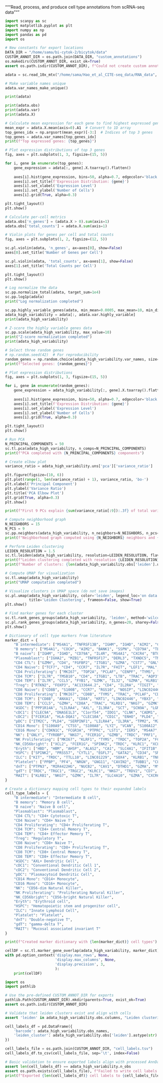 """Read, process, and produce cell type annotations from scRNA-seq data"""


```python
import scanpy as sc
import matplotlib.pyplot as plt
import numpy as np
import pandas as pd
import os

# New constants for export locations
DATA_DIR = "/home/sama/bi-cytok-2/bicytok/data"
CUSTOM_ANNOT_DIR = os.path.join(DATA_DIR, "custom_annotations")
os.makedirs(CUSTOM_ANNOT_DIR, exist_ok=True)
assert os.path.isdir(CUSTOM_ANNOT_DIR), f"Could not create custom annotations dir: {CUSTOM_ANNOT_DIR}"

adata = sc.read_10x_mtx("/home/sama/Hao_et_al_CITE-seq_data/RNA_data", prefix="GSM5008737_RNA_3P-")

# Make variable names unique
adata.var_names_make_unique()

print(adata)

print(adata.obs)
print(adata.var)
print(adata.X)
```

```python
# Calculate mean expression for each gene to find highest expressed genes
mean_expr = adata.X.mean(axis=0).A1  # Convert to 1D array
top_genes_idx = np.argsort(mean_expr)[-3:]  # Indices of top 3 genes
top_genes = adata.var_names[top_genes_idx]
print(f"Top expressed genes: {top_genes}")

# Plot expression distributions of top 3 genes
fig, axes = plt.subplots(1, 3, figsize=(15, 5))

for i, gene in enumerate(top_genes):
    gene_expression = adata[:, gene].X.toarray().flatten()
    
    axes[i].hist(gene_expression, bins=50, alpha=0.7, edgecolor='black')
    axes[i].set_title(f'Expression Distribution: {gene}')
    axes[i].set_xlabel('Expression Level')
    axes[i].set_ylabel('Number of Cells')
    axes[i].grid(True, alpha=0.3)

plt.tight_layout()
plt.show()

# Calculate per-cell metrics
adata.obs['n_genes'] = (adata.X > 0).sum(axis=1)
adata.obs['total_counts'] = adata.X.sum(axis=1)

# Violin plots for genes per cell and total counts
fig, axes = plt.subplots(1, 2, figsize=(12, 5))

sc.pl.violin(adata, 'n_genes', ax=axes[0], show=False)
axes[0].set_title('Number of Genes per Cell')

sc.pl.violin(adata, 'total_counts', ax=axes[1], show=False)
axes[1].set_title('Total Counts per Cell')

plt.tight_layout()
plt.show()
```

```python
# Log normalize the data
sc.pp.normalize_total(adata, target_sum=1e4)
sc.pp.log1p(adata)
print("Log normalization completed")
```

```python
sc.pp.highly_variable_genes(adata, min_mean=0.0005, max_mean=10, min_disp=0.5, flavor="seurat_v3")
adata_high_variability = adata[:, adata.var.highly_variable]
print(adata_high_variability)
```

```python
# Z-score the highly variable genes data
sc.pp.scale(adata_high_variability, max_value=10)
print("Z-score normalization completed")
print(adata_high_variability)
```

```python
# Select three random genes
# np.random.seed(42)  # For reproducibility
random_genes = np.random.choice(adata_high_variability.var_names, size=3, replace=False)
print(f"Selected genes: {random_genes}")

# Plot expression distributions
fig, axes = plt.subplots(1, 3, figsize=(15, 5))

for i, gene in enumerate(random_genes):
    gene_expression = adata_high_variability[:, gene].X.toarray().flatten()
    
    axes[i].hist(gene_expression, bins=50, alpha=0.7, edgecolor='black')
    axes[i].set_title(f'Expression Distribution: {gene}')
    axes[i].set_xlabel('Expression Level')
    axes[i].set_ylabel('Number of Cells')
    axes[i].grid(True, alpha=0.3)

plt.tight_layout()
plt.show()
```

```python
# Run PCA
N_PRINCIPAL_COMPONENTS = 50
sc.tl.pca(adata_high_variability, n_comps=N_PRINCIPAL_COMPONENTS)
print(f"PCA completed with {N_PRINCIPAL_COMPONENTS} components")
```

```python
# Create elbow plot
variance_ratio = adata_high_variability.uns['pca']['variance_ratio']

plt.figure(figsize=(10, 6))
plt.plot(range(1, len(variance_ratio) + 1), variance_ratio, 'bo-')
plt.xlabel('Principal Component')
plt.ylabel('Variance Ratio')
plt.title('PCA Elbow Plot')
plt.grid(True, alpha=0.3)
plt.show()

print(f"First 9 PCs explain {sum(variance_ratio[:9]):.3f} of total variance")
```

```python
# Compute neighborhood graph
N_NEIGHBORS = 15
N_PCS = 9
sc.pp.neighbors(adata_high_variability, n_neighbors=N_NEIGHBORS, n_pcs=N_PCS)
print(f"Neighborhood graph computed using {N_NEIGHBORS} neighbors and {N_PCS} PCs")
```

```python
# Perform Leiden clustering
LEIDEN_RESOLUTION = 1.5
sc.tl.leiden(adata_high_variability, resolution=LEIDEN_RESOLUTION, flavor="igraph", n_iterations=2, directed=False)
print(f"Leiden clustering completed with resolution {LEIDEN_RESOLUTION}")
print(f"Number of clusters: {len(adata_high_variability.obs['leiden'].unique())}")
```

```python
# Compute UMAP for visualization
sc.tl.umap(adata_high_variability)
print("UMAP computation completed")
```

```python
# Visualize clusters in UMAP space (do not save images)
sc.pl.umap(adata_high_variability, color='leiden', legend_loc='on data',
           title='Leiden Clustering', frameon=False, show=True)
plt.show()
```

```python
# Find marker genes for each cluster
sc.tl.rank_genes_groups(adata_high_variability, 'leiden', method='wilcoxon')
sc.pl.rank_genes_groups(adata_high_variability, n_genes=20, sharey=False)
plt.show()
```

```python
# Dictionary of cell type markers from literature
marker_dict = {
    "B intermediate": ["MS4A1", "TNFRSF13B", "IGHM", "IGHD", "AIM2", "CD79A", "LINC01857", "RALGPS2", "BANK1", "CD79B"],
    "B memory": ["MS4A1", "COCH", "AIM2", "BANK1", "SSPN", "CD79A", "TEX9", "RALGPS2", "TNFRSF13C", "LINC01781"],
    "B naive": ["IGHM", "IGHD", "CD79A", "IL4R", "MS4A1", "CXCR4", "BTG1", "TCL1A", "CD79B", "YBX3"],
    "Plasmablast": ["IGHA2", "MZB1", "TNFRSF17", "DERL3", "TXNDC5", "TNFRSF13B", "POU2AF1", "CPNE5", "HRASLS2", "NT5DC2"],
    "CD4 CTL": ["GZMH", "CD4", "FGFBP2", "ITGB1", "GZMA", "CST7", "GNLY", "B2M", "IL32", "NKG7"],
    "CD4 Naive": ["TCF7", "CD4", "CCR7", "IL7R", "FHIT", "LEF1", "MAL", "NOSIP", "LDHB", "PIK3IP1"],
    "CD4 Proliferating": ["MKI67", "TOP2A", "PCLAF", "CENPF", "TYMS", "NUSAP1", "ASPM", "PTTG1", "TPX2", "RRM2"],
    "CD4 TCM": ["IL7R", "TMSB10", "CD4", "ITGB1", "LTB", "TRAC", "AQP3", "LDHB", "IL32", "MAL"],
    "CD4 TEM": ["IL7R", "CCL5", "FYB1", "GZMK", "IL32", "GZMA", "KLRB1", "TRAC", "LTB", "AQP3"],
    "Treg": ["RTKN2", "FOXP3", "AC133644.2", "CD4", "IL2RA", "TIGIT", "CTLA4", "FCRL3", "LAIR2", "IKZF2"],
    "CD8 Naive": ["CD8B", "S100B", "CCR7", "RGS10", "NOSIP", "LINC02446", "LEF1", "CRTAM", "CD8A", "OXNAD1"],
    "CD8 Proliferating": ["MKI67", "CD8B", "TYMS", "TRAC", "PCLAF", "CD3D", "CLSPN", "CD3G", "TK1", "RRM2"],
    "CD8 TCM": ["CD8B", "ANXA1", "CD8A", "KRT1", "LINC02446", "YBX3", "IL7R", "TRAC", "NELL2", "LDHB"],
    "CD8 TEM": ["CCL5", "GZMH", "CD8A", "TRAC", "KLRD1", "NKG7", "GZMK", "CST7", "CD8B", "TRGC2"],
    "ASDC": ["PPP1R14A", "LILRA4", "AXL", "IL3RA", "SCT", "SCN9A", "LGMN", "DNASE1L3", "CLEC4C", "GAS6"],
    "cDC1": ["CLEC9A", "DNASE1L3", "C1orf54", "IDO1", "CLNK", "CADM1", "FLT3", "ENPP1", "XCR1", "NDRG2"],
    "cDC2": ["FCER1A", "HLA-DQA1", "CLEC10A", "CD1C", "ENHO", "PLD4", "GSN", "SLC38A1", "NDRG2", "AFF3"],
    "pDC": ["ITM2C", "PLD4", "SERPINF1", "LILRA4", "IL3RA", "TPM2", "MZB1", "SPIB", "IRF4", "SMPD3"],
    "CD14 Mono": ["S100A9", "CTSS", "S100A8", "LYZ", "VCAN", "S100A12", "IL1B", "CD14", "G0S2", "FCN1"],
    "CD16 Mono": ["CDKN1C", "FCGR3A", "PTPRC", "LST1", "IER5", "MS4A7", "RHOC", "IFITM3", "AIF1", "HES4"],
    "NK": ["GNLY", "TYROBP", "NKG7", "FCER1G", "GZMB", "TRDC", "PRF1", "FGFBP2", "SPON2", "KLRF1"],
    "NK Proliferating": ["MKI67", "KLRF1", "TYMS", "TRDC", "TOP2A", "FCER1G", "PCLAF", "CD247", "CLSPN", "ASPM"],
    "NK_CD56bright": ["XCL2", "FCER1G", "SPINK2", "TRDC", "KLRC1", "XCL1", "SPTSSB", "PPP1R9A", "NCAM1", "TNFRSF11A"],
    "Eryth": ["HBD", "HBM", "AHSP", "ALAS2", "CA1", "SLC4A1", "IFIT1B", "TRIM58", "SELENBP1", "TMCC2"],
    "HSPC": ["SPINK2", "PRSS57", "CYTL1", "EGFL7", "GATA2", "CD34", "SMIM24", "AVP", "MYB", "LAPTM4B"],
    "ILC": ["KIT", "TRDC", "TTLL10", "LINC01229", "SOX4", "KLRB1", "TNFRSF18", "TNFRSF4", "IL1R1", "HPGDS"],
    "Platelet": ["PPBP", "PF4", "NRGN", "GNG11", "CAVIN2", "TUBB1", "CLU", "HIST1H2AC", "RGS18", "GP9"],
    "dnT": ["PTPN3", "MIR4422HG", "NUCB2", "CAV1", "DTHD1", "GZMA", "MYB", "FXYD2", "GZMK", "AC004585.1"],
    "gdT": ["TRDC", "TRGC1", "TRGC2", "KLRC1", "NKG7", "TRDV2", "CD7", "TRGV9", "KLRD1", "KLRG1"],
    "MAIT": ["KLRB1", "NKG7", "GZMK", "IL7R", "SLC4A10", "GZMA", "CXCR6", "PRSS35", "RBM24", "NCR3"]
}

# Create a dictionary mapping cell types to their expanded labels
cell_type_labels = {
    "B intermediate": "Intermediate B cell",
    "B memory": "Memory B cell",
    "B naive": "Naive B cell",
    "Plasmablast": "Plasmablast",
    "CD4 CTL": "CD4+ Cytotoxic T",
    "CD4 Naive": "CD4+ Naive T",
    "CD4 Proliferating": "CD4+ Proliferating T",
    "CD4 TCM": "CD4+ Central Memory T",
    "CD4 TEM": "CD4+ Effector Memory T",
    "Treg": "Regulatory T",
    "CD8 Naive": "CD8+ Naive T",
    "CD8 Proliferating": "CD8+ Proliferating T",
    "CD8 TCM": "CD8+ Central Memory T",
    "CD8 TEM": "CD8+ Effector Memory T",
    "ASDC": "AXL+ Dendritic Cell",
    "cDC1": "Conventional Dendritic Cell 1",
    "cDC2": "Conventional Dendritic Cell 2",
    "pDC": "Plasmacytoid Dendritic Cell",
    "CD14 Mono": "CD14+ Monocyte",
    "CD16 Mono": "CD16+ Monocyte",
    "NK": "CD56-dim Natural Killer",
    "NK Proliferating": "Proliferating Natural Killer",
    "NK_CD56bright": "CD56-bright Natural Killer",
    "Eryth": "Erythroid cell",
    "HSPC": "Hematopoietic stem and progenitor cell",
    "ILC": "Innate Lymphoid Cell",
    "Platelet": "Platelet",
    "dnT": "Double-negative T",
    "gdT": "gamma-delta T",
    "MAIT": "Mucosal associated invariant T"
}

print(f"Created marker dictionary with {len(marker_dict)} cell types")
```

```python
cellDF = sc.tl.marker_gene_overlap(adata_high_variability, marker_dict)
with pd.option_context('display.max_rows', None,
                       'display.max_columns', None,
                       'display.precision', 3,
                       ):
    print(cellDF)


```

```python
import os
import pathlib

# Use the pre-defined CUSTOM_ANNOT_DIR for exports
pathlib.Path(CUSTOM_ANNOT_DIR).mkdir(parents=True, exist_ok=True)
assert os.path.isdir(CUSTOM_ANNOT_DIR)

# Validate that leiden clusters exist and align with cells
assert 'leiden' in adata_high_variability.obs.columns, "Leiden clustering not found; run clustering before exporting labels."

cell_labels_df = pd.DataFrame({
    'barcode': adata_high_variability.obs_names,
    'leiden_cluster': adata_high_variability.obs['leiden'].astype(str)
})

cell_labels_file = os.path.join(CUSTOM_ANNOT_DIR, "cell_labels.tsv")
cell_labels_df.to_csv(cell_labels_file, sep='\t', index=False)

# Basic validation to ensure exported labels align with processed AnnData
assert len(cell_labels_df) == adata_high_variability.n_obs
assert os.path.exists(cell_labels_file), f"Failed to write cell labels to {cell_labels_file}"
print(f"Exported {len(cell_labels_df)} cell labels to {cell_labels_file}")
```

